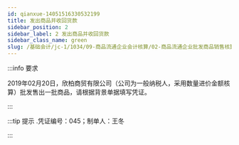 ---
id: qianxue-14051516330532199
title: 发出商品并收回货款
sidebar_position: 2
sidebar_label: 2 发出商品并收回货款
sidebar_class_name: green
slug: /基础会计/jc-1/1034/09-商品流通企业会计核算/02-商品流通企业批发商品销售核算/qianxue-1405151458116810900/qianxue-14051516330532199/发出商品并收回货款
---

:::info 要求

2019年02月20日，欣柏商贸有限公司（公司为一般纳税人，采用数量进价金额核算）批发售出一批商品，请根据背景单据填写凭证。

:::

:::tip 提示
  .凭证编号：045；制单人：王冬
:::
